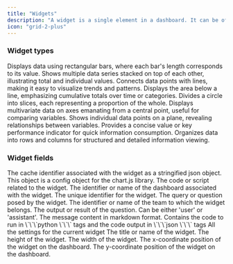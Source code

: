 ```yaml
---
title: "Widgets"
description: "A widget is a single element in a dashboard. It can be of the following types:"
icon: "grid-2-plus"
---
```


### Widget types

<CardGroup cols={3}>
<Card title="Bar chart" icon="chart-column">
  Displays data using rectangular bars, where each bar's length corresponds to its value.
</Card>
<Card title="Stacked bar chart" icon="bars-progress">
  Shows multiple data series stacked on top of each other, illustrating total and individual values.
</Card>
<Card title="Line chart" icon="chart-line">
  Connects data points with lines, making it easy to visualize trends and patterns.
</Card>
<Card title="Area chart" icon="chart-area">
  Displays the area below a line, emphasizing cumulative totals over time or categories.
</Card>
<Card title="Pie chart" icon="chart-pie">
  Divides a circle into slices, each representing a proportion of the whole.
</Card>
<Card title="Radar chart" icon="chart-radar">
  Displays multivariate data on axes emanating from a central point, useful for comparing variables.
</Card>
<Card title="Scatter plot chart" icon="chart-scatter">
  Shows individual data points on a plane, revealing relationships between variables.
</Card>
<Card title="Metric" icon="hashtag">
  Provides a concise value or key performance indicator for quick information consumption.
</Card>
<Card title="Table" icon="table">
  Organizes data into rows and columns for structured and detailed information viewing.
</Card>

</CardGroup>

### Widget fields

<ParamField path="cache" type="string" required>
  The cache identifier associated with the widget as a stringified json object.
  This object is a config object for the chart.js library.
</ParamField>

<ParamField path="code" type="string" required>
  The code or script related to the widget.
</ParamField>

<ParamField path="dashboard" type="string">
  The identifier or name of the dashboard associated with the widget.
</ParamField>

<ParamField path="id" type="string">
  The unique identifier for the widget.
</ParamField>

<ParamField path="query" type="string" required>
  The query or question posed by the widget.
</ParamField>

<ParamField path="team" type="string">
  The identifier or name of the team to which the widget belongs.
</ParamField>

<ParamField path="messages" type="array" required>
  The output or result of the question.
  <Expandable title="properties">
    <ParamField path="role" type="string">
      Can be either 'user' or 'assistant'.
    </ParamField>
    <ParamField path="content" type="string">
      The message content in markdown format. Contains the code to run in
      \`\`\`python \`\`\` tags and the code output in \`\`\`json \`\`\` tags
    </ParamField>
  </Expandable>
</ParamField>

<ParamField path="settings" type="object">
  All the settings for the current widget
</ParamField>

<ParamField path="title" type="string" required>
  The title or name of the widget.
</ParamField>

<ParamField path="h" type="number" required>
  The height of the widget.
</ParamField>

<ParamField path="w" type="number" required>
  The width of the widget.
</ParamField>

<ParamField path="x" type="number" required>
  The x-coordinate position of the widget on the dashboard.
</ParamField>

<ParamField path="y" type="number" required>
  The y-coordinate position of the widget on the dashboard.
</ParamField>
